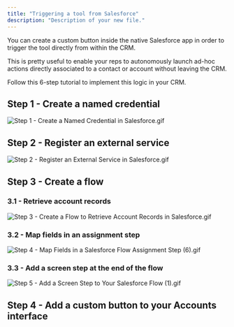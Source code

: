 ```yaml
---
title: "Triggering a tool from Salesforce"
description: "Description of your new file."
---
```


You can create a custom button inside the native Salesforce app in order to trigger the tool directly from within the CRM.

This is pretty useful to enable your reps to autonomously launch ad-hoc actions directly associated to a contact or account without leaving the CRM.

Follow this 6-step tutorial to implement this logic in your CRM.

## Step 1 - Create a named credential

![Step 1 - Create a Named Credential in Salesforce.gif](/images/Step1-CreateaNamedCredentialinSalesforce.gif)

## Step 2 - Register an external service

![Step 2 - Register an External Service in Salesforce.gif](/images/Step2-RegisteranExternalServiceinSalesforce.gif)

## Step 3 - **Create a flow**

### 3.1 - Retrieve account records

![Step 3 - Create a Flow to Retrieve Account Records in Salesforce.gif](/images/Step3-CreateaFlowtoRetrieveAccountRecordsinSalesforce.gif)

### 3.2 - Map fields in an assignment step

![Step 4 - Map Fields in a Salesforce Flow Assignment Step (6).gif](/images/Step4-MapFieldsinaSalesforceFlowAssignmentStep\(6\).gif)

### 3.3 - Add a screen step at the end of the flow

![Step 5 - Add a Screen Step to Your Salesforce Flow (1).gif](/images/Step5-AddaScreenSteptoYourSalesforceFlow\(1\).gif)

## Step 4 - Add a custom button to your Accounts interface